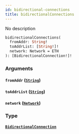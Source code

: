 ```yaml
---
id: bidirectional-connections
title: bidirectionalConnections
---
```



No description

```graphql
bidirectionalConnections(
  fromAddr: String!
  toAddrList: [String!]!
  network: Network = ETH
): [BidirectionalConnection!]!
```


### Arguments

#### `fromAddr` ([`String`](/cyberconnect-api/reference/scalars/string))




#### `toAddrList` ([`String`](/cyberconnect-api/reference/scalars/string))




#### `network` ([`Network`](/cyberconnect-api/reference/enums/network))




### Type

#### [`BidirectionalConnection`](/cyberconnect-api/reference/objects/bidirectional-connection) 






